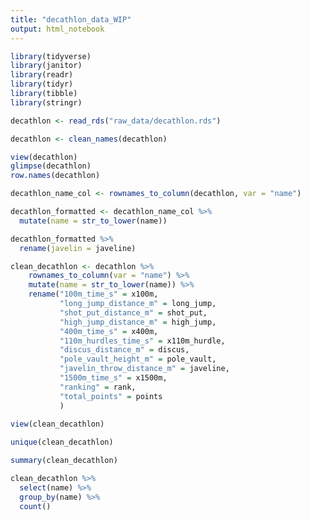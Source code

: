 ```yaml
---
title: "decathlon_data_WIP"
output: html_notebook
---
```


```r
library(tidyverse)
library(janitor)
library(readr)
library(tidyr)
library(tibble)
library(stringr)

decathlon <- read_rds("raw_data/decathlon.rds")

decathlon <- clean_names(decathlon)
```

```r
view(decathlon)
glimpse(decathlon)
row.names(decathlon)


```
```r
decathlon_name_col <- rownames_to_column(decathlon, var = "name")

decathlon_formatted <- decathlon_name_col %>% 
  mutate(name = str_to_lower(name))

decathlon_formatted %>% 
  rename(javelin = javeline)

clean_decathlon <- decathlon %>%
    rownames_to_column(var = "name") %>%
    mutate(name = str_to_lower(name)) %>%
    rename("100m_time_s" = x100m,
           "long_jump_distance_m" = long_jump,
           "shot_put_distance_m" = shot_put,
           "high_jump_distance_m" = high_jump,
           "400m_time_s" = x400m,
           "110m_hurdles_time_s" = x110m_hurdle,
           "discus_distance_m" = discus,
           "pole_vault_height_m" = pole_vault,
           "javelin_throw_distance_m" = javeline,
           "1500m_time_s" = x1500m,
           "ranking" = rank,
           "total_points" = points
           )
  
view(clean_decathlon)

unique(clean_decathlon)

summary(clean_decathlon)

clean_decathlon %>% 
  select(name) %>% 
  group_by(name) %>% 
  count()
  
```

